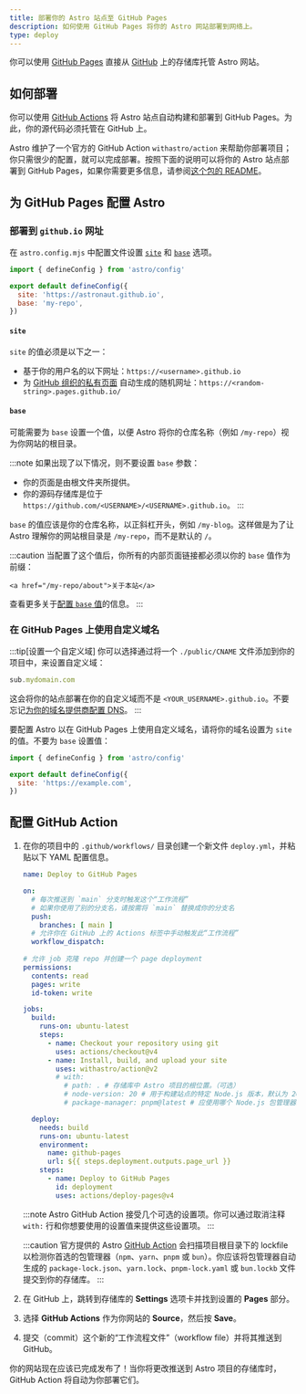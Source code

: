 ```yaml
---
title: 部署你的 Astro 站点至 GitHub Pages
description: 如何使用 GitHub Pages 将你的 Astro 网站部署到网络上。
type: deploy
---
```


你可以使用 [GitHub Pages](https://pages.github.com/) 直接从 [GitHub](https://github.com/) 上的存储库托管 Astro 网站。

## 如何部署

你可以使用 [GitHub Actions](https://github.com/features/actions) 将 Astro 站点自动构建和部署到 GitHub Pages。为此，你的源代码必须托管在 GitHub 上。

Astro 维护了一个官方的 GitHub Action `withastro/action` 来帮助你部署项目；你只需很少的配置，就可以完成部署。按照下面的说明可以将你的 Astro 站点部署到 GitHub Pages，如果你需要更多信息，请参阅[这个包的 README](https://github.com/withastro/action)。

## 为 GitHub Pages 配置 Astro

### 部署到 `github.io` 网址

在 `astro.config.mjs` 中配置文件设置 [`site`](/zh-cn/reference/configuration-reference/#site) 和 [`base`](/zh-cn/reference/configuration-reference/#base) 选项。

```js title="astro.config.mjs" ins={4-5}
import { defineConfig } from 'astro/config'

export default defineConfig({
  site: 'https://astronaut.github.io',
  base: 'my-repo',
})
```

#### `site`

`site` 的值必须是以下之一：

- 基于你的用户名的以下网址：`https://<username>.github.io`
- 为 [GitHub 组织的私有页面](https://docs.github.com/en/enterprise-cloud@latest/pages/getting-started-with-github-pages/changing-the-visibility-of-your-github-pages-site) 自动生成的随机网址：`https://<random-string>.pages.github.io/`
    
#### `base`

可能需要为 `base` 设置一个值，以便 Astro 将你的仓库名称（例如 `/my-repo`）视为你网站的根目录。

:::note
  如果出现了以下情况，则不要设置 `base` 参数：

- 你的页面是由根文件夹所提供。
- 你的源码存储库是位于 `https://github.com/<USERNAME>/<USERNAME>.github.io`。
:::

`base` 的值应该是你的仓库名称，以正斜杠开头，例如 `/my-blog`。这样做是为了让 Astro 理解你的网站根目录是 `/my-repo`，而不是默认的 `/`。

:::caution
    当配置了这个值后，你所有的内部页面链接都必须以你的 `base` 值作为前缀：

```astro "/my-repo"
<a href="/my-repo/about">关于本站</a>
```

查看更多关于[配置 `base` 值](/zh-cn/reference/configuration-reference/#base)的信息。
:::

### 在 GitHub Pages 上使用自定义域名

:::tip[设置一个自定义域]
你可以选择通过将一个 `./public/CNAME` 文件添加到你的项目中，来设置自定义域：

```js title="public/CNAME"
sub.mydomain.com
```

这会将你的站点部署在你的自定义域而不是 `<YOUR_USERNAME>.github.io`。不要忘记[为你的域名提供商配置 DNS](https://docs.github.com/cn/pages/configuring-a-custom-domain-for-your-github-pages-site/managing-a-custom-domain-for-your-github-pages-site#configuring-a-subdomain)。
:::

要配置 Astro 以在 GitHub Pages 上使用自定义域名，请将你的域名设置为 `site` 的值。不要为 `base` 设置值：

```js title="astro.config.mjs" ins={4}
import { defineConfig } from 'astro/config'

export default defineConfig({
  site: 'https://example.com',
})
```

## 配置 GitHub Action

1. 在你的项目中的 `.github/workflows/` 目录创建一个新文件 `deploy.yml`，并粘贴以下 YAML 配置信息。

    ```yaml title="deploy.yml"
    name: Deploy to GitHub Pages

    on:
      # 每次推送到 `main` 分支时触发这个“工作流程”
      # 如果你使用了别的分支名，请按需将 `main` 替换成你的分支名
      push:
        branches: [ main ]
      # 允许你在 GitHub 上的 Actions 标签中手动触发此“工作流程”
      workflow_dispatch:
      
    # 允许 job 克隆 repo 并创建一个 page deployment
    permissions:
      contents: read
      pages: write
      id-token: write

    jobs:
      build:
        runs-on: ubuntu-latest
        steps:
          - name: Checkout your repository using git
            uses: actions/checkout@v4
          - name: Install, build, and upload your site
            uses: withastro/action@v2
            # with:
              # path: . # 存储库中 Astro 项目的根位置。（可选）
              # node-version: 20 # 用于构建站点的特定 Node.js 版本，默认为 20。（可选）
              # package-manager: pnpm@latest # 应使用哪个 Node.js 包管理器来安装依赖项和构建站点。会根据存储库中的 lockfile 自动检测。（可选）

      deploy:
        needs: build
        runs-on: ubuntu-latest
        environment:
          name: github-pages
          url: ${{ steps.deployment.outputs.page_url }}
        steps:
          - name: Deploy to GitHub Pages
            id: deployment
            uses: actions/deploy-pages@v4
    ```
    
    :::note
    Astro GitHub Action 接受几个可选的设置项。你可以通过取消注释 `with:` 行和你想要使用的设置值来提供这些设置项。
    :::

    :::caution
    官方提供的 Astro [GitHub Action](https://github.com/withastro/action) 会扫描项目根目录下的 lockfile 以检测你首选的包管理器（`npm`、`yarn`、`pnpm` 或 `bun`）。你应该将包管理器自动生成的 `package-lock.json`、`yarn.lock`、`pnpm-lock.yaml` 或 `bun.lockb` 文件提交到你的存储库。
    :::

2. 在 GitHub 上，跳转到存储库的 **Settings** 选项卡并找到设置的 **Pages** 部分。

3. 选择 **GitHub Actions** 作为你网站的 **Source**，然后按 **Save**。

4. 提交（commit）这个新的“工作流程文件”（workflow file）并将其推送到 GitHub。

你的网站现在应该已完成发布了！当你将更改推送到 Astro 项目的存储库时，GitHub Action 将自动为你部署它们。
